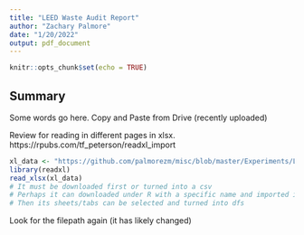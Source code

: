 ```yaml
---
title: "LEED Waste Audit Report"
author: "Zachary Palmore"
date: "1/20/2022"
output: pdf_document
---
```


```r
knitr::opts_chunk$set(echo = TRUE)
```


## Summary

Some words go here. Copy and Paste from Drive (recently uploaded)

Review for reading in different pages in xlsx. 
https://rpubs.com/tf_peterson/readxl_import

```r
xl_data <- "https://github.com/palmorezm/misc/blob/master/Experiments/LEED_Audit.xlsx"
library(readxl)
read_xlsx(xl_data)
# It must be downloaded first or turned into a csv
# Perhaps it can downloaded under R with a specific name and imported into the workspace
# Then its sheets/tabs can be selected and turned into dfs 
```


Look for the filepath again (it has likely changed)

